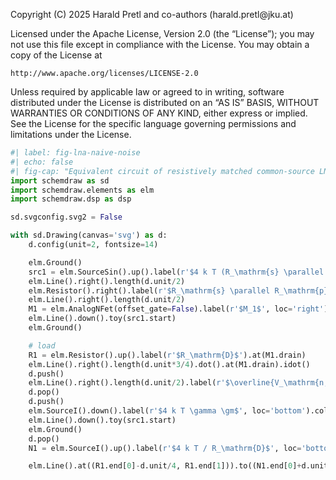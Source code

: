 ::: {.content-hidden}
Copyright (C) 2025 Harald Pretl and co-authors (harald.pretl@jku.at)

Licensed under the Apache License, Version 2.0 (the "License");
you may not use this file except in compliance with the License.
You may obtain a copy of the License at

    http://www.apache.org/licenses/LICENSE-2.0

Unless required by applicable law or agreed to in writing, software
distributed under the License is distributed on an "AS IS" BASIS,
WITHOUT WARRANTIES OR CONDITIONS OF ANY KIND, either express or implied.
See the License for the specific language governing permissions and
limitations under the License.
:::

```python
#| label: fig-lna-naive-noise
#| echo: false
#| fig-cap: "Equivalent circuit of resistively matched common-source LNA."
import schemdraw as sd
import schemdraw.elements as elm
import schemdraw.dsp as dsp

sd.svgconfig.svg2 = False

with sd.Drawing(canvas='svg') as d:
    d.config(unit=2, fontsize=14)

    elm.Ground()
    src1 = elm.SourceSin().up().label(r'$4 k T (R_\mathrm{s} \parallel R_\mathrm{p})$').color('blue')
    elm.Line().right().length(d.unit/2)
    elm.Resistor().right().label(r'$R_\mathrm{s} \parallel R_\mathrm{p}$')
    elm.Line().right().length(d.unit/2)
    M1 = elm.AnalogNFet(offset_gate=False).label(r'$M_1$', loc='right').reverse().anchor('gate').drop('source')
    elm.Line().down().toy(src1.start)
    elm.Ground()

    # load
    R1 = elm.Resistor().up().label(r'$R_\mathrm{D}$').at(M1.drain)
    elm.Line().right().length(d.unit*3/4).dot().at(M1.drain).idot()
    d.push()
    elm.Line().right().length(d.unit/2).label(r'$\overline{V_\mathrm{n,out}^2}$', loc='right').dot(open=True)
    d.pop()
    d.push()
    elm.SourceI().down().label(r'$4 k T \gamma \gm$', loc='bottom').color('blue')
    elm.Line().down().toy(src1.start)
    elm.Ground()
    d.pop()
    N1 = elm.SourceI().up().label(r'$4 k T / R_\mathrm{D}$', loc='bottom').color('blue')

    elm.Line().at((R1.end[0]-d.unit/4, R1.end[1])).to((N1.end[0]+d.unit/4, N1.end[1])).label(r'$V_\mathrm{DD}$').linewidth(3)
```

